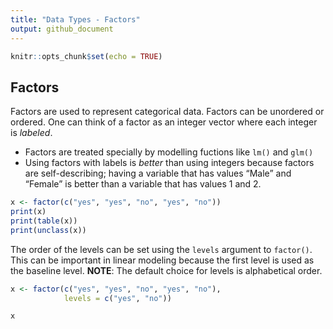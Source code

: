 ```yaml
---
title: "Data Types - Factors"
output: github_document
---
```


```r
knitr::opts_chunk$set(echo = TRUE)
```


## Factors

Factors are used to represent categorical data. Factors can be unordered or ordered. One can think of a factor as an integer vector where each integer is *labeled*.

* Factors are treated specially by modelling fuctions like `lm()` and `glm()`
* Using factors with labels is *better* than using integers because factors are self-describing; having a variable that has values "Male" and "Female" is better than a variable that has values 1 and 2.

```r
x <- factor(c("yes", "yes", "no", "yes", "no"))
print(x)
print(table(x))
print(unclass(x))
```

The order of the levels can be set using the `levels` argument to `factor()`. This can be important in linear modeling because the first level is used as the baseline level. **NOTE**: The default choice for levels is alphabetical order.

```r
x <- factor(c("yes", "yes", "no", "yes", "no"),
            levels = c("yes", "no"))

x
```

